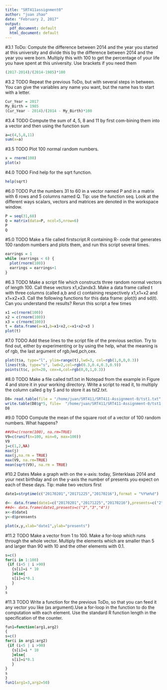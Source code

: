 ```yaml
---
title: "SRT411assignment0"
author: "juan zhao"
date: "February 2, 2017"
output:
  pdf_document: default
  html_document: default
---
```



#3.1 ToDo:
Compute the difference between 2014 and the year  you  started  at  this  university  and  divide this by the difference between 2014 and the year you  were  born.   Multiply  this  with  100  to  get the  percentage  of  your  life  you  have  spent  at
this university.  Use brackets if you need them
```r
(2017-2014)/(2014-1985)*100
```
#3.2 TODO
Repeat  the  previous  ToDo,  but  with  several steps  in  between.   You  can  give  the  variables any name you want, but the name has to start with a letter.
```r
Cur_Year = 2017
My_Birth = 1985
(Cur_Year - 2014)/(2014 - My_Birth)*100
```
#3.4 TODO
Compute the sum of 4, 5, 8 and 11 by first com-bining  them  into  a  vector  and  then  using  the function sum
```r
a=c(4,5,8,11)
sum(x=a)
```
#3.5 TODO
Plot 100 normal random numbers.
```r
x = rnorm(100)
plot(x)
```
#4.0 TODO
Find help for the sqrt function.
```r
help(sqrt)
```
#6.0 TODO
Put  the  numbers  31  to  60  in  a  vector  named P and in a matrix with 6 rows and 5 columns named Q. Tip:  use the function
seq.  Look at the different ways scalars, vectors and matrices are denoted in the workspace window.
```r
P = seq(31,60)
Q = matrix(data=P, ncol=5,nrow=6)
P
Q
```
#5.0 TODO
Make a file called firstscript.R containing R- code  that  generates  100  random  numbers  and plots them, and run this script several times.
```r
earrings = 1
while (earrings < 6) {
  plot(rnorm(100))
  earrings = earrings+1
}

```

#6.3 TODO
Make  a  script  file  which  constructs  three  random  normal  vectors  of  length  100.   Call  these vectors x1,x2andx3. Make a data frame called t with three columns (called a,b and c) containing  respectively x1,x1+x2 and x1+x2+x3. Call the following functions for this data frame: plot(t) and sd(t).  Can you understand the results?  Rerun this script a few times
```r
x1 =c(rnorm(100))
x2 = c(rnorm(100))
x3 = c(rnorm(100))
t = data.frame(a=x1,b=x1+x2,c=x1+x2+x3 )
plot(t)

```
#7.0 TODO
Add these lines to the script file of the previous section.  Try to find out, either by experimenting or by using the help, what the meaning is of rgb, the last argument of rgb,lwd,pch,cex.
```r
plot(t$a, type="l", ylim=range(t),lwd=3, col=rgb(1,0,0,0.3))
lines(t$b, type="s", lwd=2,col=rgb(0.3,0.4,0.3,0.9))
points(t$c, pch=20, cex=4,col=rgb(0,0,1,0.3))
```


#8.0 TODO
Make  a  file  called tst1.txt in  Notepad  from the  example  in  Figure  4  and  store  it  in  your working directory.  Write a script to read it, to multiply the column called g by 5 and to store it as tst2.txt.
```r
D8= read.table(file = "/home/juan/SRT411/SRT411-Assignment-0/tst1.txt", header =TRUE)
write.table(D8$g*5, file=  "/home/juan/SRT411/SRT411-Assignment-0/tst1.txt",row.names=FALSE)
D8

```
#9.0 TODO
Compute the mean of the square root of a vector  of  100  random  numbers.   What  happens?
```r
##V9=c(rnorm(100), na.rm=TRUE)
V9=c(runif(n=100, min=0, max=100))
V9
j=c(1,2,NA)
max(j)
max(j,na.rm = TRUE)
max(V9, na.rm=TRUE)
mean(sqrt(V9), na.rm = TRUE)

```
#10.2 Dates 
Make  a  graph  with  on  the  x-axis:  today,  Sinterklaas  2014  and  your  next  birthday  and  on the y-axis the number of presents you expect on each of these days.  Tip:  make two vectors first
```r
date1=strptime(c("20170201","20171225","20170216"),format = "%Y%m%d")

d<- data.frame(date1=c("20170201","20171225","20170216"),presents=c("2","3","4"))
##d<- data.frame(date1,presents=c("2","3","4"))
x<-d$date1
y<-d$prensents

plot(x,y,xlab="date1",ylab="presents")
```
#11.2 TODO
Make a vector from 1 to 100.  Make a for-loop which runs through the whole vector.  Multiply the elements which are smaller than 5 and larger than 90 with 10 and the other elements with 0.1.
```r
s=c()
for(i in 1:100)
 {if (i<5 | i >90)
   {s[i]=i * 10
   }else{
   s[i]=i*0.1
   }
}
s
```
#11.3 TODO
Write  a  function  for  the  previous  ToDo,  so that   you   can   feed   it   any   vector   you   like (as  argument).Use  a  for-loop  in  the  function  to  do  the  computation  with  each  element.    Use  the  standard  R  function length in   the   specification   of   the   counter.
```r
fun1=function(arg1,arg2)
{
s=c()
for(i in arg1:arg2)
 {if (i<5 | i >90)
   {s[i]=i * 10
   }else{
   s[i]=i*0.1
   }
}
s
}
fun1(arg1=3,arg2=50)
```

